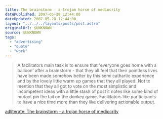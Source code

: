 ```yaml
---
title: The brainstorm - a trojan horse of mediocrity
datePublished: 2007-05-28 12:44:00
dateUpdated: 2007-05-28 12:44:00
layout: "../../../layouts/posts/post.astro"
originalUrl: $UNKNOWN
source: $UNKNOWN
tags:
  - "advertising"
  - "quote"
  - "work"
---
```


> A facilitators main task is to ensure that 'everyone goes home with a balloon' after a brainstorm - that they all feel that their pointless lives have been made somehow better by this semi cathartic experience and by the lovely little warm up games that they all played. Not to mention that they all got to vote on the most simplistic and incompetent ideas with a little stash of post it notes like some kind of mutant pin the tail on the donkey game. Facilitators like pariticipants to have a nice time more than they like delivering actionable output.

[adliterate: The brainstorm - a trojan horse of mediocrity](http://www.adliterate.com/archives/2007/05/death_to_the_br.html)

